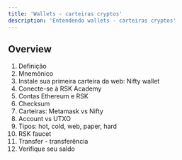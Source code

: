 ---
title: 'Wallets - carteiras cryptos'
description: 'Entendendo wallets - carteiras cryptos'
---

## Overview

1. Definição
2. Mnemônico
3. Instale sua primeira carteira da web: Nifty wallet
4. Conecte-se à RSK Academy
5. Contas Ethereum e RSK
6. Checksum
7. Carteiras: Metamask vs Nifty
8. Account vs UTXO
9. Tipos: hot, cold, web, paper, hard
10. RSK faucet
11. Transfer - transferência
12. Verifique seu saldo
